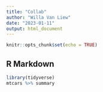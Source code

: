 ```yaml
---
title: "Collab"
author: "Willa Van Liew"
date: "2023-01-11"
output: html_document
---
```


```r
knitr::opts_chunk$set(echo = TRUE)
```

## R Markdown

```r
library(tidyverse)
mtcars %>% summary

```

